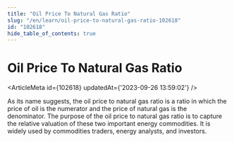 ```yaml
---
title: "Oil Price To Natural Gas Ratio"
slug: "/en/learn/oil-price-to-natural-gas-ratio-102618"
id: "102618"
hide_table_of_contents: true
---
```



# Oil Price To Natural Gas Ratio

<ArticleMeta id={102618} updatedAt={'2023-09-26 13:59:02'} />
<div className='border-solid border-b border-t-0 my-4 border-[var(--ifm-color-gray-300)]' />

As its name suggests, the oil price to natural gas ratio is a ratio in which the price of oil is the numerator and the price of natural gas is the denominator. The purpose of the oil price to natural gas ratio is to capture the relative valuation of these two important energy commodities. It is widely used by commodities traders, energy analysts, and investors.
